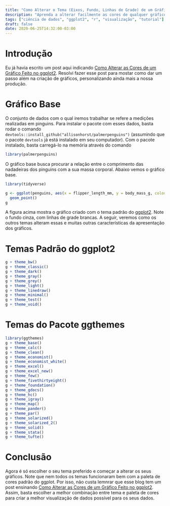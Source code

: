 ```yaml
---
title: "Como Alterar o Tema (Eixos, Fundo, Linhas de Grade) de um Gráfico Feito no ggplot2"
description: "Aprenda a alterar facilmente as cores de qualquer gráfico feito no ggplot2"
tags: ["ciência de dados", "ggplot2", "r", "visualização", "tutorial"]
draft: false
date: 2020-06-25T14:32:00-03:00
---
```


# Introdução

Eu já havia escrito um post aqui indicando [Como Alterar as Cores de um Gráfico Feito no ggplot2](https://marcusnunes.me/posts/como-alterar-as-cores-em-um-grafico-ggplot2/). Resolvi fazer esse post para mostar como dar um passo além na criação de gráficos, personalizando ainda mais a nossa produção.



# Gráfico Base

O conjunto de dados com o qual iremos trabalhar se refere a medições realizadas em pinguins. Para instalar o pacote com esses dados, basta rodar o comando `devtools::install_github("allisonhorst/palmerpenguins")` (assumindo que o pacote `devtools` já está instalado em seu computador). Com o pacote instalado, basta carregá-lo na memória através do comando

```r
library(palmerpenguins)
```

O gráfico base busca procurar a relação entre o comprimento das nadadeiras dos pinguins com a sua massa corporal. Abaixo vemos o gráfico base.

```r
library(tidyverse)

g <- ggplot(penguins, aes(x = flipper_length_mm, y = body_mass_g, colour = species)) +
  geom_point()
g
```

A figura acima mostra o gráfico criado com o tema padrão do [ggplot2](https://marcusnunes.me/tags/ggplot2). Note o fundo cinza, com linhas de grade brancas. A seguir, veremos como os outros temas alteram essas e muitas outras características da apresentação dos gráficos.

# Temas Padrão do ggplot2

```r
g + theme_bw()
g + theme_classic()
g + theme_dark()
g + theme_gray()
g + theme_grey()
g + theme_light()
g + theme_linedraw()
g + theme_minimal()
g + theme_test()
g + theme_void()
```



# Temas do Pacote ggthemes

```r
library(ggthemes)
g + theme_base()
g + theme_calc()
g + theme_clean()
g + theme_economist()
g + theme_economist_white()
g + theme_excel()
g + theme_excel_new()
g + theme_few()
g + theme_fivethirtyeight()
g + theme_foundation()
g + theme_gdocs()
g + theme_hc()
g + theme_igray()
g + theme_map()
g + theme_pander()
g + theme_par()
g + theme_solarized()
g + theme_solarized_2()
g + theme_solid()
g + theme_stata()
g + theme_tufte()
```



# Conclusão

Agora é só escolher o seu tema preferido e começar a alterar os seus gráficos. Note que nem todos os temas funcionaram bem com a paleta de cores padrão do ggplot. Por isso, não custa lemnrar que esse blog tem um post ensinando [Como Alterar as Cores de um Gráfico Feito no ggplot2](https://marcusnunes.me/posts/como-alterar-as-cores-em-um-grafico-ggplot2/). Assim, basta escolher a melhor combinação entre tema e paleta de cores para criar a melhor visualização de dados possível para os seus dados.





